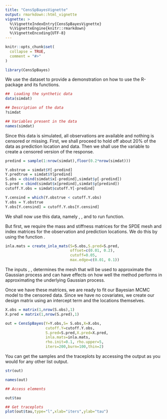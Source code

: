 ```yaml
---
title: "CensSpBayesVignette"
output: rmarkdown::html_vignette
vignette: >
  %\VignetteIndexEntry{CensSpBayesVignette}
  %\VignetteEngine{knitr::rmarkdown}
  %\VignetteEncoding{UTF-8}
---
```


```r
knitr::opts_chunk$set(
  collapse = TRUE,
  comment = "#>"
)
```

```r
library(CensSpBayes)
```

We use the dataset \texttt{simdat} to provide a demonstration on how to use the R-package \texttt{CensSpBayes} and its functions.

```r
##  Loading the synthetic data
data(simdat)

## Description of the data
?simdat

## Variables present in the data
names(simdat)
```

Since this data is simulated, all observations are available and nothing is censored or missing. First, we shall proceed to hold off about $20\%$ of the data as prediction location and data. Then we shall use the variable \texttt{cutoff.Y} to create a censored version of the response.

```r
predind = sample(1:nrow(simdat),floor(0.2*nrow(simdat)))

Y.obstrue = simdat$Y[-predind]
Y.predtrue = simdat$Y[predind]
S.obs = cbind(simdat$x[-predind],simdat$y[-predind])
S.pred = cbind(simdat$x[predind],simdat$y[predind])
cutoff.Y.obs = simdat$cutoff.Y[-predind]

Y.censind = which(Y.obstrue < cutoff.Y.obs)
Y.obs = Y.obstrue
Y.obs[Y.censind] = cutoff.Y.obs[Y.censind]
```

We shall now use this data, namely \texttt{Y.obs}, \texttt{S.obs}, \texttt{cutoff.Y.obs} and \texttt{S.pred} to run \texttt{CensSpBayes} function.

But first, we require the mass and stiffness matrices for the SPDE mesh and index matrices for the observation and prediction locations. We do this by using the function \texttt{create_inla_mats}.

```r
inla.mats = create_inla_mats(S=S.obs,S.pred=S.pred,
                             offset=c(0.01, 0.2),
                             cutoff=0.05,
                             max.edge=c(0.01, 0.1))
```

The inputs \texttt{offset}, \texttt{cutoff}, \texttt{max.edge} determines the mesh that will be used to approximate the Gaussian process and can have effects on how well the method performs in approximating the underlying Gaussian process.

Once we have these matrices, we are ready to fit our Bayesian MCMC model to the censored data. Since we have no covariates, we create our design matrix using an intercept term and the locations themselves.

```r
X.obs = matrix(1,nrow(S.obs),1)
X.pred = matrix(1,nrow(S.pred),1)

out = CensSpBayes(Y=Y.obs,S= S.obs,X=X.obs,
                  cutoff.Y=cutoff.Y.obs,
                  S.pred=S.pred,X.pred=X.pred,
                  inla.mats=inla.mats,
                  rho.init=0.1, rho.upper=5,
                  iters=200,burn=100,thin=2)
```


You can get the samples and the traceplots by accessing the output as you would for any other list output. 

```r
str(out)

names(out)

## Access elements

out$tau

## Get traceplots
plot(out$tau,type="l",xlab="iters",ylab="tau")

```

